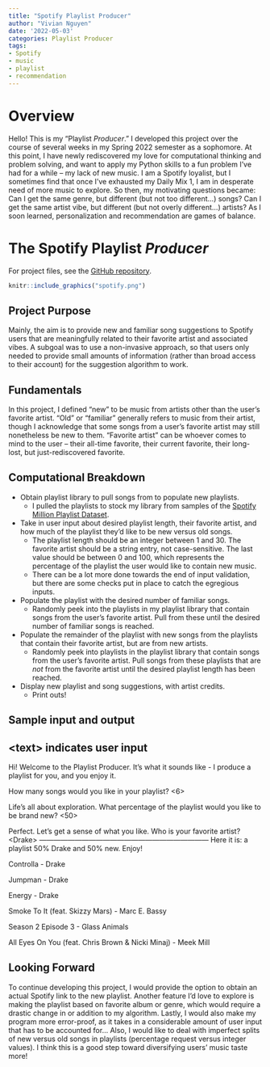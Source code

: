 ```yaml
---
title: "Spotify Playlist Producer"
author: "Vivian Nguyen"
date: '2022-05-03'
categories: Playlist Producer
tags:
- Spotify
- music
- playlist
- recommendation
---
```

 
# Overview
Hello! This is my "Playlist *Producer*." I developed this project over the course of several weeks in my Spring 2022 semester as a sophomore. At this point, I have newly rediscovered my love for computational thinking and problem solving, and want to apply my Python skills to a fun problem I've had for a while -- my lack of new music. I am a Spotify loyalist, but I sometimes find that once I've exhausted my Daily Mix 1, I am in desperate need of more music to explore. So then, my motivating questions became: Can I get the same genre, but different (but not too different...) songs? Can I get the same artist vibe, but different (but not overly different...) artists? As I soon learned, personalization and recommendation are games of balance.

# The Spotify Playlist *Producer*
For project files, see the [GitHub repository](https://github.com/vivian-1372/playlist-producer).
```r
knitr::include_graphics("spotify.png")
```

## Project Purpose
Mainly, the aim is to provide new and familiar song suggestions to Spotify users that are meaningfully related to their favorite artist and associated vibes. A subgoal was to use a non-invasive approach, so that users only needed to provide small amounts of information (rather than broad access to their account) for the suggestion algorithm to work.

## Fundamentals
In this project, I defined "new" to be music from artists other than the user's favorite artist. "Old" or "familiar" generally refers to music from their artist, though I acknowledge that some songs from a user's favorite artist may still nonetheless be new to them. "Favorite artist" can be whoever comes to mind to the user -- their all-time favorite, their current favorite, their long-lost, but just-rediscovered favorite.

## Computational Breakdown
- Obtain playlist library to pull songs from to populate new playlists.
  +  I pulled the playlists to stock my library from samples of the [Spotify Million Playlist Dataset](https://engineering.atspotify.com/2018/05/introducing-the-million-playlist-dataset-and-recsys-challenge-2018/). 
- Take in user input about desired playlist length, their favorite artist, and how much of the playlist they'd like to be new versus old songs.
  + The playlist length should be an integer between 1 and 30. The favorite artist should be a string entry, not case-sensitive. The last value should be between 0 and 100, which represents the percentage of the playlist the user would like to contain new music. 
  + There can be a lot more done towards the end of input validation, but there are some checks put in place to catch the egregious inputs. 
- Populate the playlist with the desired number of familiar songs.
  + Randomly peek into the playlists in my playlist library that contain songs from the user's favorite artist. Pull from these until the desired number of familiar songs is reached. 
- Populate the remainder of the playlist with new songs from the playlists that contain their favorite artist, but are from new artists. 
  + Randomly peek into playlists in the playlist library that contain songs from the user's favorite artist. Pull songs from these playlists that are *not* from the favorite artist until the desired playlist length has been reached. 
- Display new playlist and song suggestions, with artist credits. 
  + Print outs! 

## Sample input and output
\<text\> indicates user input
------------------------------------------------------------------------
Hi! Welcome to the Playlist Producer. It's what it sounds like - I 
produce a playlist for you, and you enjoy it.

How many songs would you like in your playlist? \<6\>

Life's all about exploration.
What percentage of the playlist would you like to be brand new? \<50\>

Perfect. Let's get a sense of what you like.
Who is your favorite artist? \<Drake\>
------------------------------------------------------------------------
Here it is: a playlist 50% Drake and 50% new. Enjoy!

Controlla - Drake

Jumpman - Drake

Energy - Drake

Smoke To It (feat. Skizzy Mars) - Marc E. Bassy

Season 2 Episode 3 - Glass Animals

All Eyes On You (feat. Chris Brown & Nicki Minaj) - Meek Mill

## Looking Forward
To continue developing this project, I would provide the option to obtain an actual Spotify link to the new playlist. Another feature I'd love to explore is making the playlist based on favorite album or genre, which would require a drastic change in or addition to my algorithm. Lastly, I would also make my program more error-proof, as it takes in a considerable amount of user input that has to be accounted for... 
Also, I would like to deal with imperfect splits of new versus old songs in playlists (percentage request versus integer values).
I think this is a good step toward diversifying users' music taste more! 
